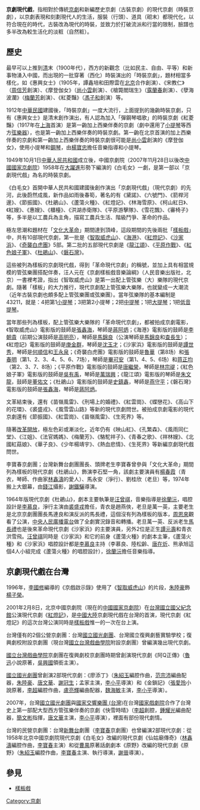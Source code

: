 '''京劇現代戲'''，指相對於傳統[[京劇|京劇]]和新編歷史京劇（古裝京劇）的現代京劇（時裝京劇），以京劇表現和刻劃現代人的生活，服裝（行頭）、道具（砌末）都現代化，以符合現在的時代，古裝改為現代的時裝，並致力於打破流派和行當的限制，臉譜也多半改為較生活化的淡粧（自然粧）。

==歷史==
最早可以上推到[[清|清]]末（1900年代），西方的新觀念（比如民主、自由、平等）和新事物湧入中國，而出現的一批穿著（西化）時裝演出的「時裝京劇」，題材相當多樣化，如《惠興女士》（1905年，譚鑫培和田際雲在[[北京|北京]]合作創演）、《宋教仁》（[[周信芳|周信芳]]創演）、《摩登伽女》（[[尚小雲|尚小雲]]創演）、《槍斃閻瑞生》（[[露蘭春|露蘭春]]創演）、《孽海波瀾》（[[梅蘭芳|梅蘭芳]]創演）、《紅菱豔》（[[馮子和|馮子和]]創演）等。

1912年[[中華民國|中華民國]]建國後，「時裝京劇」一度大流行，上面提到的幾齣時裝京劇，只有《惠興女士》是清末創作演出，有人認為加入「彈鋼琴唱歌」的時裝京劇《紅菱豔》（1917年在[[上海|上海]]首演）是第一齣加上西樂伴奏的京劇（劇中還用了[[小提琴|小提琴]]等西方[[弦樂器|弦樂器]]），也是第一齣加上西樂伴奏的時裝京劇。第一齣在北京首演的加上西樂伴奏的京劇和第一齣加上西樂伴奏的時裝京劇很可能是[[尚小雲|尚小雲]]創演的《摩登伽女》，使用小提琴和[[鋼琴|鋼琴]]，由[[楊寶忠|楊寶忠]]擔任音樂指導和小提琴。

1949年10月1日[[中華人民共和國|中華人民共和國]]成立後，中國京劇院（2007年11月28日以後改[[中國國家京劇院|中國國家京劇院]]）1958年在[[大躍進|大躍進]]形勢下編演的《白毛女》一劇，是第一部以「京劇現代戲」為名的時裝京劇。

《白毛女》首開中華人民共和國建國後創作演出「京劇現代戲」（現代京劇）的先河，此後蔚然成風，新作品如雨後春筍，著名的有《黛諾》、《六號門》、《箭桿河邊》、《節振國》、《杜鵑山》、《蘆蕩火種》、《紅燈記》、《林海雪原》、《柯山紅日》、《紅嫂》、《惠嫂》、《櫃檯》、《洪湖赤衛隊》、《平原游擊隊》、《雪花飄》、《審椅子》等，多半是以工農兵為主角，描寫工農兵生活、階級鬥爭、革命的作品。

極左思潮和題材在「[[文化大革命|文化大革命]]」期間達到頂峰，這段期間的先後兩批「[[樣板戲|樣板戲]]」中，共有10部現代京劇，第一批是《[[智取威虎山|智取威虎山]]》、《[[海港_(戏剧)|海港]]》、《[[紅燈記|紅燈記]]》、《[[沙家浜|沙家浜]]》、《[[奇襲白虎團|奇襲白虎團]]》5部。第二批的五部現代京劇是《[[龍江頌|龍江頌]]》、《[[平原作戰|平原作戰]]》、《[[紅色娘子軍|紅色娘子軍]]》、《[[杜鵑山|杜鵑山]]》、《[[磐石灣|磐石灣]]》。

這些被列為樣板的京劇現代戲，得到「革命現代京劇」的稱號，並加上具有相當規模的管弦樂團搭配伴奏，汪人元在《京劇樣板戲音樂論綱》（人民音樂出版社，北京）一書裡考證，指出《智取威虎山》是第一出配上管弦樂（大）樂隊的現代京劇。隨著「樣板」的大力推行，現代京劇配上管弦樂大樂隊，也就變成一大潮流（近年古裝京劇也頗多配上管弦樂團或弦樂團）。當年弦樂隊的基本編制是43211，就是：4把第1[[小提琴|小提琴]]；3把第2小提琴；2把[[中提琴|中提琴]]；1把[[大提琴|大提琴]]；1把[[低音提琴|低音提琴]]。

當年那些列為樣板，配上管弦樂大樂隊的「革命現代京劇」，都被拍成京劇電影，《智取威虎山》電影版的鼓師是[[張鑫海|張鑫海]]，琴師是[[蔣阿炳|蔣阿炳]]；《海港》電影版的鼓師是[[李朝貴_(京劇鼓師)|李朝貴]]（前期公演鼓師是[[高明亮|高明亮]]），琴師是[[馬錦良|馬錦良]]（公演琴師是[[馬錦良|馬錦良]]和[[查長生|查長生]]）；《紅燈記》電影版的鼓師是[[庚金群|庚金群]]，琴師是[[沈玉才|沈玉才]]；《沙家浜》電影版的鼓師是[[譚世秀|譚世秀]]，琴師是[[何順信|何順信]]和[[王永泉|王永泉]]；《奇襲白虎團》電影版的鼓師是[[魯華|魯華]]（第8场）和[[張春明|張春明]]（第1、2、3、4、5、6、7场），琴師是[[畢可安|畢可安]]（第1、4、5、6场）和[[蒋正均|蒋正均]]（第2、3、7、8场）；《平原作戰》電影版的鼓師是[[唐繼榮|唐繼榮]]，琴師是[[林宗禔|林宗禔]]；《紅色娘子軍》電影版的鼓師是[[吳有禹|吳有禹]]，琴師是[[萬瑞興|萬瑞興]]；《龍江頌》電影版的琴師是[[朱文龍|朱文龍]]，鼓師是[[董佑文|董佑文]]；《杜鵑山》電影版的鼓師是[[史鎮鑫|史鎮鑫]]，琴師是[[燕守平|燕守平]]；《磐石灣》電影版的鼓師是[[張鑫海|張鑫海]]，琴師是[[蔣阿炳|蔣阿炳]]。

文革結束後，還有《苗嶺風雷》、《刑場上的婚禮》、《紅雲崗》、《蝶戀花》、《高山下的花環》、《裘盛戎》、《風雪雲山路》等新的現代京劇問世。被拍成京劇電影的現代京劇還有《節振國》、《紅雲崗》、《苗嶺風雷》、《生死界》等。

隨著[[改革開放|改革開放]]，極左色彩或漸淡化，近年仍有《映山紅》、《孔繁森》、《風雨同仁堂》、《江姐》、《法官媽媽》、《梅蘭芳》、《駱駝祥子》、《青春之歌》、《祥林嫂》、《北國紅菇娘》、《華子良》、《少年楊靖宇》、《熱血悲情》、《生死界》等新編京劇現代戲問世。

李寶春京劇團；台灣新舞台劇團團長、頭牌老生李寶春曾參與「文化大革命」期間列為樣板的現代京劇《杜鵑山》，飾演李石堅一角，該劇主要演員有[[楊春霞|楊春霞]]（青衣，琴師、作曲家[[林鑫濤|林鑫濤]]的愛人）、馬永安（淨行）、劉桂欣（老旦）等，1974年搬上大銀幕，由[[錢江|錢江]]攝影，[[謝鐵驪|謝鐵驪]]導演。

1964年版現代京劇《杜鵑山》，劇本主要執筆是[[汪曾祺|汪曾祺]]，音樂指導是[[徐蘭沅|徐蘭沅]]，唱腔設計是[[李慕良|李慕良]]，淨行主演由[[裘盛戎|裘盛戎]]擔任，青衣是趙燕俠，老旦是萬一英，主要老生是北京京劇團團長馬連良和演反派的馬長禮，這個沒有列為樣板的版本，[[周恩來|周恩來]]觀看了公演，[[中央人民廣播電台|中央人民廣播電台]]做了全劇實況錄音和轉播。老旦萬一英、反派老生[[馬長禮|馬長禮]]也是後來革命現代京劇《沙家浜》的主要演員，另外2位是正生[[譚元壽|譚元壽]]和青衣洪雪飛。[[汪曾祺|汪曾祺]]同時是《沙家浜》和它的前身《蘆蕩火種》的劇本主筆，《蘆蕩火種》和《沙家浜》唱腔設計都是[[李慕良|李慕良]]主持（李慕良、陸松齡、[[唐在炘|唐在炘]]、熊承旭這個4人小組完成《蘆蕩火種》的唱腔設計），[[徐蘭沅|徐蘭沅]]擔任音樂指導。

==京劇現代戲在台灣==
1996年，[[李國修|李國修]]編導的《京戲啟示錄》使用了《[[智取威虎山|智取威虎山]]》的片段，[[朱陸豪|朱陸豪]]飾[[楊子榮|楊子榮]]。

2001年2月8日，北京中國京劇院（現在的[[中國國家京劇院|中國國家京劇院]]）在[[台灣|台灣]][[國立國父紀念館|國立國父紀念館]]公演現代京劇《[[紅燈記|紅燈記]]》，是[[中國大陸|中國大陸]]京劇現代戲在台灣的首演，現代京劇《紅燈記》的這次台灣公演同時是[[樣板戲|樣板戲]]惟一的一次在台上演。

台灣僅有的2個公營京劇團：台灣[[國立國光劇團|國立國光劇團]]、台灣國立復興劇藝實驗學校；復興劇校附設京劇團（現台灣[[國立台灣戲曲學院|國立台灣戲曲學院]]附設京劇團）曾編演幾出現代京劇。

[[國立台灣戲曲學院|國立台灣戲曲學院]]京劇團在復興劇校京劇團時期曾創演現代京劇《阿Q正傳》（[[魯迅|魯迅]]小說原著，[[吳興國|吳興國]]領銜主演）。

[[國立國光劇團|國立國光劇團]]曾創演2部現代京劇：《廖添丁》（[[朱紹玉|朱紹玉]]編腔作曲，[[范宗沛|范宗沛]]編曲配器，[[朱陸豪|朱陸豪]]、[[唐文華|唐文華]]、[[謝冠生|謝冠生]]；孟家主演，[[李小平_(台灣)|李小平]]導演）和《金鎖記》（[[張愛玲|張愛玲]]小說原著，[[李超|李超]]編腔作曲，[[盧亮輝|盧亮輝]]編曲配器，[[魏海敏|魏海敏]]主演，[[李小平_(台灣)|李小平]]導演）。

2007年，台灣[[國立國光劇團|國立國光劇團]]與[[國家交響樂團_(台灣)|國家交響樂團 (台灣)]]在台灣[[國家戲劇院|國家戲劇院]]合作了台灣史上第一部配大型西方管弦樂伴奏的京劇《快雪時晴》（[[李超|李超]]創腔，[[鍾耀光|鍾耀光]]編曲配器，[[簡文彬|簡文彬]]指揮，[[唐文華|唐文華]]主演，[[李小平_(台灣)|李小平]]導演），裡面有部份現代劇情。

台灣的民營京劇團：台灣[[新舞台|新舞台]]劇團（[[李寶春|李寶春]]京劇團）也曾編演2部現代京劇：從1958年北京中國京劇院現代京劇《白毛女》改編的現代京劇《仙姑廟傳奇》（[[林鑫濤|林鑫濤]]編腔作曲，[[李寶春|李寶春]]主演）和從[[曹禺|曹禺]]原著話劇劇本《原野》改編的現代京劇《原野》（[[朱紹玉|朱紹玉]]編腔作曲，[[李寶春|李寶春]]主演、執行導演，[[謝晉|謝晉]]導演）。

==參見==
*[[樣板戲|樣板戲]]

[[Category:京劇|Category:京劇]]